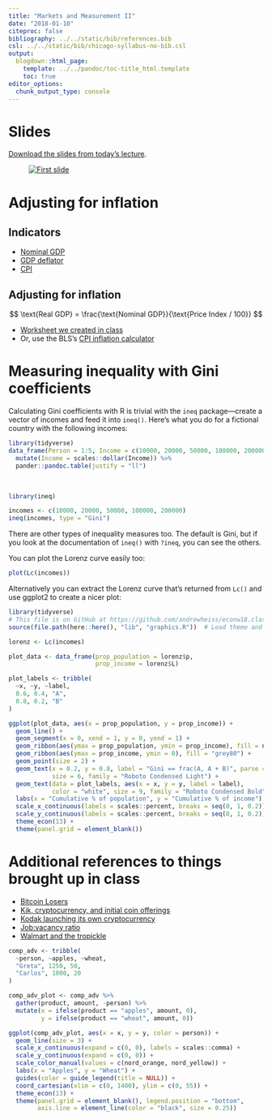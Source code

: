 ```yaml
---
title: "Markets and Measurement II"
date: "2018-01-10"
citeproc: false
bibliography: ../../static/bib/references.bib
csl: ../../static/bib/chicago-syllabus-no-bib.csl
output:
  blogdown::html_page:
    template: ../../pandoc/toc-title_html.template
    toc: true
editor_options: 
  chunk_output_type: console
---
```


# Slides

[Download the slides from today's lecture](/slides/MPA-612_2018-01-10.pdf).

<figure>
[![First slide](/images/slides/slides_2018-01-10.png)](/slides/MPA-612_2018-01-10.pdf)
</figure>


# Adjusting for inflation

## Indicators

- [<i class="fa fa-line-chart" aria-hidden="true"></i> Nominal GDP](https://fred.stlouisfed.org/series/GDP)
- [<i class="fa fa-line-chart" aria-hidden="true"></i> GDP deflator](https://fred.stlouisfed.org/series/GDPDEF)
- [<i class="fa fa-line-chart" aria-hidden="true"></i> CPI](https://fred.stlouisfed.org/series/CPIAUCSL)

## Adjusting for inflation

$$ \text{Real GDP} = \frac{\text{Nominal GDP}}{\text{Price Index / 100}} $$

- [<i class="fa fa-download" aria-hidden="true"></i> Worksheet we created in class](/files/nominal-real-adjustment.xlsx)
- Or, use the BLS's [CPI inflation calculator](https://www.bls.gov/data/inflation_calculator.htm)


# Measuring inequality with Gini coefficients

Calculating Gini coefficients with R is trivial with the `ineq` package—create a vector of incomes and feed it into `ineq()`. Here's what you do for a fictional country with the following incomes:

```r
library(tidyverse)
data_frame(Person = 1:5, Income = c(10000, 20000, 50000, 100000, 200000)) %>%
  mutate(Income = scales::dollar(Income)) %>%
  pander::pandoc.table(justify = "ll")
```

&nbsp;

```r
library(ineq)

incomes <- c(10000, 20000, 50000, 100000, 200000)
ineq(incomes, type = "Gini")
```

There are other types of inequality measures too. The default is Gini, but if you look at the documentation of `ineq()` with `?ineq`, you can see the others.

You can plot the Lorenz curve easily too:

```r
plot(Lc(incomes))
```

Alternatively you can extract the Lorenz curve that's returned from `Lc()` and use ggplot2 to create a nicer plot:

```r
library(tidyverse)
# This file is on GitHub at https://github.com/andrewheiss/econw18.classes.andrewheiss.com/blob/master/lib/graphics.R
source(file.path(here::here(), "lib", "graphics.R"))  # Load theme and colors

lorenz <- Lc(incomes)

plot_data <- data_frame(prop_population = lorenz$p,
                        prop_income = lorenz$L)

plot_labels <- tribble(
  ~x, ~y, ~label,
  0.6, 0.4, "A",
  0.8, 0.2, "B"
)

ggplot(plot_data, aes(x = prop_population, y = prop_income)) +
  geom_line() +
  geom_segment(x = 0, xend = 1, y = 0, yend = 1) +
  geom_ribbon(aes(ymax = prop_population, ymin = prop_income), fill = nord_red) +
  geom_ribbon(aes(ymax = prop_income, ymin = 0), fill = "grey80") +
  geom_point(size = 2) +
  geom_text(x = 0.2, y = 0.8, label = "Gini == frac(A, A + B)", parse = TRUE,
            size = 6, family = "Roboto Condensed Light") +
  geom_text(data = plot_labels, aes(x = x, y = y, label = label), 
            color = "white", size = 9, family = "Roboto Condensed Bold") +
  labs(x = "Cumulative % of population", y = "Cumulative % of income") +
  scale_x_continuous(labels = scales::percent, breaks = seq(0, 1, 0.2)) +
  scale_y_continuous(labels = scales::percent, breaks = seq(0, 1, 0.2)) +
  theme_econ(13) +
  theme(panel.grid = element_blank())
```


# Additional references to things brought up in class

- [Bitcoin Losers](https://www.npr.org/sections/money/2018/01/05/576087864/episode-816-bitcoin-losers)
- [Kik, cryptocurrency, and initial coin offerings](https://gimletmedia.com/episode/new-money-season-6-episode-6/)
- [Kodak launching its own cryptocurrency](https://qz.com/1176495/kodakcoin-kodak-is-trying-to-stay-relevant-with-a-cryptocurrency-scheme-run-by-paparazzis/)
- [Job:vacancy ratio](https://www.npr.org/sections/money/2018/01/09/576829352/why-quitting-is-awesome)
- [Walmart and the tropickle](https://www.npr.org/sections/money/2017/11/17/564956657/episode-806-walmarts-pickle)


```r
comp_adv <- tribble(
  ~person, ~apples, ~wheat,
  "Greta", 1250, 50,
  "Carlos", 1000, 20
)

comp_adv_plot <- comp_adv %>%
  gather(product, amount, -person) %>%
  mutate(x = ifelse(product == "apples", amount, 0),
         y = ifelse(product == "wheat", amount, 0))

ggplot(comp_adv_plot, aes(x = x, y = y, color = person)) +
  geom_line(size = 3) +
  scale_x_continuous(expand = c(0, 0), labels = scales::comma) + 
  scale_y_continuous(expand = c(0, 0)) +
  scale_color_manual(values = c(nord_orange, nord_yellow)) +
  labs(x = "Apples", y = "Wheat") +
  guides(color = guide_legend(title = NULL)) +
  coord_cartesian(xlim = c(0, 1400), ylim = c(0, 55)) +
  theme_econ(13) +
  theme(panel.grid = element_blank(), legend.position = "bottom",
        axis.line = element_line(color = "black", size = 0.25))
```
